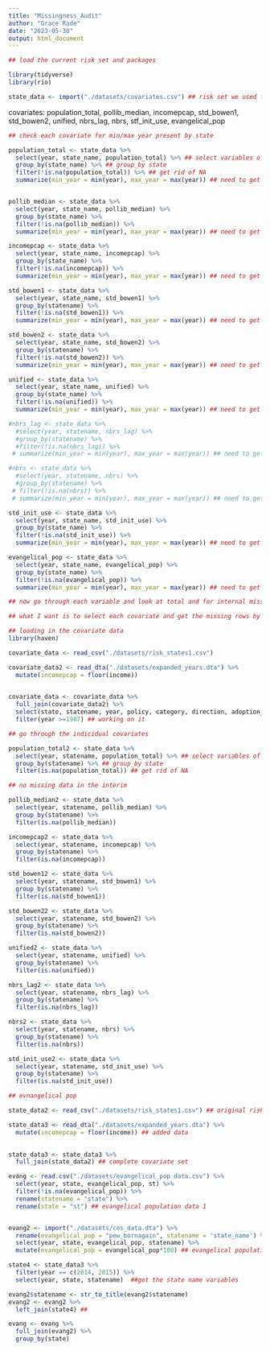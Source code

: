 ```yaml
---
title: "Missingness_Audit"
author: "Grace Rade"
date: "2023-05-30"
output: html_document
---
```


```r
## load the current risk set and packages

library(tidyverse)
library(rio)

state_data <- import("./datasets/covariates.csv") ## risk set we used for modeling
```

covariates: population_total, pollib_median, incomepcap, std_bowen1, std_bowen2, unified, nbrs_lag, nbrs, stf_init_use, evangelical_pop

```r
## check each covariate for min/max year present by state

population_total <- state_data %>% 
  select(year, state_name, population_total) %>% ## select variables of interest
  group_by(state_name) %>% ## group_by state
  filter(!is.na(population_total)) %>% ## get rid of NA 
  summarize(min_year = min(year), max_year = max(year)) ## need to get 1987 for all, and beyond 2014


pollib_median <- state_data %>% 
  select(year, state_name, pollib_median) %>% 
  group_by(state_name) %>% 
  filter(!is.na(pollib_median)) %>% 
  summarize(min_year = min(year), max_year = max(year)) ## need to get 1987 for all, and beyond 2014

incomepcap <- state_data %>% 
  select(year, state_name, incomepcap) %>% 
  group_by(state_name) %>% 
  filter(!is.na(incomepcap)) %>% 
  summarize(min_year = min(year), max_year = max(year)) ## need to get 1987 for all, and beyond 2010

std_bowen1 <- state_data %>% 
  select(year, state_name, std_bowen1) %>% 
  group_by(statename) %>% 
  filter(!is.na(std_bowen1)) %>% 
  summarize(min_year = min(year), max_year = max(year)) ## need to get 1987 for all, and beyond 2016

std_bowen2 <- state_data %>% 
  select(year, state_name, std_bowen2) %>% 
  group_by(statename) %>% 
  filter(!is.na(std_bowen2)) %>% 
  summarize(min_year = min(year), max_year = max(year)) ## need to get 1987 for all, and beyond 2016

unified <- state_data %>% 
  select(year, state_name, unified) %>% 
  group_by(state_name) %>% 
  filter(!is.na(unified)) %>% 
  summarize(min_year = min(year), max_year = max(year)) ## need to get 1987 for all, beyond 2014 

#nbrs_lag <- state_data %>% 
  #select(year, statename, nbrs_lag) %>% 
  #group_by(statename) %>% 
  #filter(!is.na(nbrs_lag)) %>% 
 # summarize(min_year = min(year), max_year = max(year)) ## need to get 1987 for all, beyond 2019 (2009 NC, 2012 CA, AL/AK/LA/MD 2022)

#nbrs <- state_data %>% 
  #select(year, statename, nbrs) %>% 
  #group_by(statename) %>% 
 # filter(!is.na(nbrs)) %>% 
 # summarize(min_year = min(year), max_year = max(year)) ## need to get 1987 for all, beyond 2019 (2009 NC, 2012 CA, AL/AK/LA/MD 2022)

std_init_use <- state_data %>% 
  select(year, state_name, std_init_use) %>% 
  group_by(state_name) %>% 
  filter(!is.na(std_init_use)) %>% 
  summarize(min_year = min(year), max_year = max(year)) ## need to get 1987 for all, beyond 2010 

evangelical_pop <- state_data %>% 
  select(year, state_name, evangelical_pop) %>% 
  group_by(state_name) %>% 
  filter(!is.na(evangelical_pop)) %>% 
  summarize(min_year = min(year), max_year = max(year)) ## need to get 1987 for all, beyond 2019 why is this different than the 
```

```r
## now go through each variable and look at total and for internal missingness

## what I want is to select each covariate and get the missing rows by state (need to distinct, or switch dataset)

## loading in the covariate data 
library(haven)

covariate_data <- read_csv("./datasets/risk_states1.csv")

covariate_data2 <- read_dta("./datasets/expanded_years.dta") %>% 
  mutate(incomepcap = floor(income))
  

covariate_data <- covariate_data %>% 
  full_join(covariate_data2) %>% 
  select(state, statename, year, policy, category, direction, adoption_year, population_total, pollib_median, incomepcap, std_bowen1, std_bowen2, unified, nbrs_lag, nbrs, std_init_use) %>% 
  filter(year >=1987) ## working on it
```

```r
## go through the indicidual covariates

population_total2 <- state_data %>% 
  select(year, statename, population_total) %>% ## select variables of interest
  group_by(statename) %>% ## group_by state
  filter(is.na(population_total)) ## get rid of NA 

## no missing data in the interim

pollib_median2 <- state_data %>% 
  select(year, statename, pollib_median) %>% 
  group_by(statename) %>% 
  filter(is.na(pollib_median))

incomepcap2 <- state_data %>% 
  select(year, statename, incomepcap) %>% 
  group_by(statename) %>% 
  filter(is.na(incomepcap))

std_bowen12 <- state_data %>% 
  select(year, statename, std_bowen1) %>% 
  group_by(statename) %>% 
  filter(is.na(std_bowen1))

std_bowen22 <- state_data %>% 
  select(year, statename, std_bowen2) %>% 
  group_by(statename) %>% 
  filter(is.na(std_bowen2))

unified2 <- state_data %>% 
  select(year, statename, unified) %>% 
  group_by(statename) %>% 
  filter(is.na(unified))

nbrs_lag2 <- state_data %>% 
  select(year, statename, nbrs_lag) %>% 
  group_by(statename) %>% 
  filter(is.na(nbrs_lag))

nbrs2 <- state_data %>% 
  select(year, statename, nbrs) %>% 
  group_by(statename) %>% 
  filter(is.na(nbrs))

std_init_use2 <- state_data %>% 
  select(year, statename, std_init_use) %>% 
  group_by(statename) %>% 
  filter(is.na(std_init_use))

```

```r
## evnangelical pop

state_data2 <- read_csv("./datasets/risk_states1.csv") ## original risk set

state_data3 <- read_dta("./datasets/expanded_years.dta") %>% 
  mutate(incomepcap = floor(income)) ## added data
  

state_data3 <- state_data3 %>% 
  full_join(state_data2) ## complete covariate set

evang <- read.csv("./datasets/evangelical_pop data.csv") %>% 
  select(year, state, evangelical_pop, st) %>% 
  filter(!is.na(evangelical_pop)) %>% 
  rename(statename = "state") %>% 
  rename(state = "st") ## evangelical population data 1


evang2 <- import("./datasets/ces_data.dta") %>% 
  rename(evangelical_pop = "pew_bornagain", statename = 'state_name') %>% 
  select(year, state, evangelical_pop, statename) %>% 
  mutate(evangelical_pop = evangelical_pop*100) ## evangelical population2 

state4 <- state_data3 %>% 
  filter(year == c(2014, 2015)) %>% 
  select(year, state, statename)  ##get the state name variables

evang2$statename <- str_to_title(evang2$statename)
evang2 <- evang2 %>% 
  left_join(state4) ##

evang <- evang %>% 
  full_join(evang2) %>% 
  group_by(state)

```

